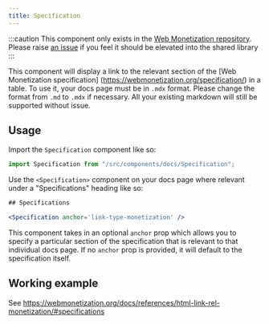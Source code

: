 ```yaml
---
title: Specification
---
```


:::caution
This component only exists in the [Web Monetization repository](https://github.com/WICG/webmonetization/tree/main/src/components/docs). Please raise [an issue](https://github.com/interledger/docs-design-system/issues/new?assignees=&labels=enhancement&projects=&template=feature_request.yml&title=%5BFEATURE%5D+%3Ctitle%3E) if you feel it should be elevated into the shared library
:::

This component will display a link to the relevant section of the [Web Monetization specification] (https://webmonetization.org/specification/) in a table. To use it, your docs page must be in `.mdx` format. Please change the format from `.md` to `.mdx` if necessary. All your existing markdown will still be supported without issue.

## Usage

Import the `Specification` component like so:

```jsx
import Specification from "/src/components/docs/Specification";
```

Use the `<Specification>` component on your docs page where relevant under a "Specifications" heading like so:

```jsx
## Specifications

<Specification anchor='link-type-monetization' />
```

This component takes in an optional `anchor` prop which allows you to specify a particular section of the specification that is relevant to that individual docs page. If no `anchor` prop is provided, it will default to the specification itself.

## Working example

See https://webmonetization.org/docs/references/html-link-rel-monetization/#specifications
